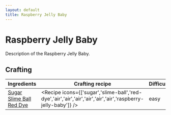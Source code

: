 ```yaml
---
layout: default
title: Raspberry Jelly Baby
---
```



Raspberry Jelly Baby
===================

Description of the Raspberry Jelly Baby.

## Crafting

| Ingredients | Crafting recipe | Difficulty |
| ----------- | --------------- | ------------- |
| [Sugar](https://minecraft.wiki/w/Sugar)<br/>[Slime Ball](https://minecraft.wiki/w/Slime_Ball)<br/>[Red Dye](https://minecraft.wiki/w/Red_Dye) | <Recipe icons={['sugar','slime-ball','red-dye','air','air','air','air','air','air','raspberry-jelly-baby']} /> | easy |


